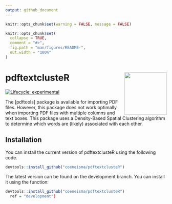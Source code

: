```yaml
---
output: github_document
---
```


```r
knitr::opts_chunk$set(warning = FALSE, message = FALSE) 
```

<!-- README.md is generated from README.Rmd. Please edit that file -->

```r
knitr::opts_chunk$set(
  collapse = TRUE,
  comment = "#>",
  fig.path = "man/figures/README-",
  out.width = "100%"
)
```

# pdftextclusteR <img src="man/figures/logo.png" align="right" height="132"/>

<!-- badges: start -->

[![Lifecycle: experimental](https://img.shields.io/badge/lifecycle-experimental-orange.svg)](https://lifecycle.r-lib.org/articles/stages.html#experimental)

<!-- badges: end -->

The [pdftools] package is available for importing PDF files. However, this package does not work optimally when importing PDF files with multiple columns and text boxes. This package uses a Density-Based Spatial Clustering algorithm to determine which words are (likely) associated with each other.

## Installation

You can install the current version of pdftextclusteR using the following code.

``` r
devtools::install_github("coeneisma/pdftextclusteR")
```

The latest version can be found on the development branch. You can install it using the function:

``` r
devtools::install_github("coeneisma/pdftextclusteR")
  ref = "development")
```
